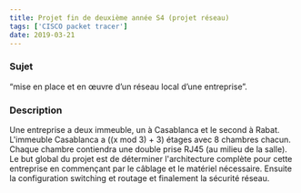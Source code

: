 ```yaml
---
title: Projet fin de deuxième année S4 (projet réseau)
tags: ['CISCO packet tracer']
date: 2019-03-21
---
```


### Sujet

“mise en place et en œuvre d’un réseau local d’une entreprise”.  

### Description

Une entreprise  a deux immeuble, un à Casablanca et le second à Rabat. L'immeuble Casablanca a ((x mod 3) + 3) étages
avec 8 chambres chacun. 
Chaque chambre contiendra une double prise RJ45 (au milieu de la salle).
Le but global du projet est de déterminer l'architecture complète pour cette entreprise en commençant par le câblage et le matériel nécessaire.
Ensuite la configuration switching et routage et finalement la sécurité réseau. 